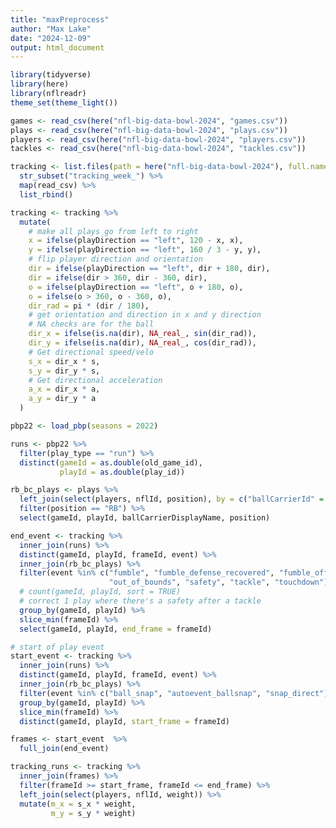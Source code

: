---
title: "maxPreprocess"
author: "Max Lake"
date: "2024-12-09"
output: html_document
---

```{r}
library(tidyverse)
library(here)
library(nflreadr)
theme_set(theme_light())
```

```{r}
games <- read_csv(here("nfl-big-data-bowl-2024", "games.csv"))
plays <- read_csv(here("nfl-big-data-bowl-2024", "plays.csv"))
players <- read_csv(here("nfl-big-data-bowl-2024", "players.csv"))
tackles <- read_csv(here("nfl-big-data-bowl-2024", "tackles.csv"))

tracking <- list.files(path = here("nfl-big-data-bowl-2024"), full.names = TRUE) %>% 
  str_subset("tracking_week_") %>% 
  map(read_csv) %>% 
  list_rbind()
```

```{r}
tracking <- tracking %>%
  mutate(
    # make all plays go from left to right
    x = ifelse(playDirection == "left", 120 - x, x),
    y = ifelse(playDirection == "left", 160 / 3 - y, y),
    # flip player direction and orientation
    dir = ifelse(playDirection == "left", dir + 180, dir),
    dir = ifelse(dir > 360, dir - 360, dir),
    o = ifelse(playDirection == "left", o + 180, o),
    o = ifelse(o > 360, o - 360, o),
    dir_rad = pi * (dir / 180),
    # get orientation and direction in x and y direction
    # NA checks are for the ball
    dir_x = ifelse(is.na(dir), NA_real_, sin(dir_rad)),
    dir_y = ifelse(is.na(dir), NA_real_, cos(dir_rad)),
    # Get directional speed/velo
    s_x = dir_x * s,
    s_y = dir_y * s,
    # Get directional acceleration
    a_x = dir_x * a,
    a_y = dir_y * a
  )
```

```{r}
pbp22 <- load_pbp(seasons = 2022)
```

```{r}
runs <- pbp22 %>% 
  filter(play_type == "run") %>% 
  distinct(gameId = as.double(old_game_id), 
           playId = as.double(play_id))

rb_bc_plays <- plays %>% 
  left_join(select(players, nflId, position), by = c("ballCarrierId" = "nflId")) %>% 
  filter(position == "RB") %>% 
  select(gameId, playId, ballCarrierDisplayName, position)
```

```{r}
end_event <- tracking %>% 
  inner_join(runs) %>% 
  distinct(gameId, playId, frameId, event) %>% 
  inner_join(rb_bc_plays) %>% 
  filter(event %in% c("fumble", "fumble_defense_recovered", "fumble_offense_recovered",
                      "out_of_bounds", "safety", "tackle", "touchdown")) %>%
  # count(gameId, playId, sort = TRUE)
  # correct 1 play where there's a safety after a tackle
  group_by(gameId, playId) %>% 
  slice_min(frameId) %>% 
  select(gameId, playId, end_frame = frameId)

# start of play event
start_event <- tracking %>% 
  inner_join(runs) %>% 
  distinct(gameId, playId, frameId, event) %>% 
  inner_join(rb_bc_plays) %>% 
  filter(event %in% c("ball_snap", "autoevent_ballsnap", "snap_direct")) %>% 
  group_by(gameId, playId) %>% 
  slice_min(frameId) %>% 
  distinct(gameId, playId, start_frame = frameId)

frames <- start_event  %>%  
  full_join(end_event)
```

```{r}
tracking_runs <- tracking %>% 
  inner_join(frames) %>% 
  filter(frameId >= start_frame, frameId <= end_frame) %>% 
  left_join(select(players, nflId, weight)) %>% 
  mutate(m_x = s_x * weight,
         m_y = s_y * weight)
```



